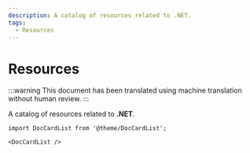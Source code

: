 ```yaml
---
description: A catalog of resources related to .NET.
tags:
  - Resources
---
```


# Resources

:::warning
This document has been translated using machine translation without human review.
:::

A catalog of resources related to **.NET**.

```mdx-code-block
import DocCardList from '@theme/DocCardList';

<DocCardList />
```
